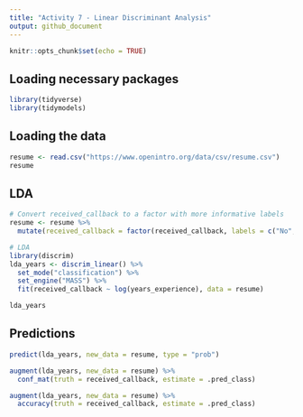 ```yaml
---
title: "Activity 7 - Linear Discriminant Analysis"
output: github_document
---
```


```r
knitr::opts_chunk$set(echo = TRUE)
```

## Loading necessary packages

```r
library(tidyverse)
library(tidymodels)

```

## Loading the data

```r
resume <- read.csv("https://www.openintro.org/data/csv/resume.csv")
resume
```
## LDA

```r

# Convert received_callback to a factor with more informative labels
resume <- resume %>% 
  mutate(received_callback = factor(received_callback, labels = c("No", "Yes")))

# LDA
library(discrim)
lda_years <- discrim_linear() %>% 
  set_mode("classification") %>% 
  set_engine("MASS") %>% 
  fit(received_callback ~ log(years_experience), data = resume)

lda_years

```
## Predictions

```r
predict(lda_years, new_data = resume, type = "prob")
```
```r
augment(lda_years, new_data = resume) %>% 
  conf_mat(truth = received_callback, estimate = .pred_class)
```
```r
augment(lda_years, new_data = resume) %>% 
  accuracy(truth = received_callback, estimate = .pred_class)
```

